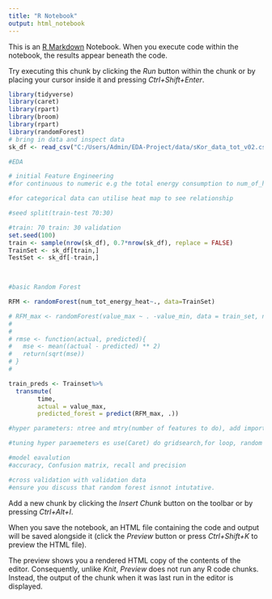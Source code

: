 ```yaml
---
title: "R Notebook"
output: html_notebook
---
```


This is an [R Markdown](http://rmarkdown.rstudio.com) Notebook. When you execute code within the notebook, the results appear beneath the code. 

Try executing this chunk by clicking the *Run* button within the chunk or by placing your cursor inside it and pressing *Ctrl+Shift+Enter*. 

```r
library(tidyverse)
library(caret)
library(rpart)
library(broom)
library(rpart)
library(randomForest)
# bring in data and inspect data
sk_df <- read_csv("C:/Users/Admin/EDA-Project/data/sKor_data_tot_v02.csv")

```
```r
#EDA

# initial Feature Engineering
#for continuous to numeric e.g the total energy consumption to num_of_households do boxplots

#for categorical data can utilise heat map to see relationship


```

```r
#seed split(train-test 70:30)

#train: 70 train: 30 validation
set.seed(100)
train <- sample(nrow(sk_df), 0.7*nrow(sk_df), replace = FALSE)
TrainSet <- sk_df[train,]
TestSet <- sk_df[-train,]


        
#basic Random Forest 

RFM <- randomForest(num_tot_energy_heat~., data=TrainSet)

# RFM_max <- randomForest(value_max ~ . -value_min, data = train_set, ntree = 100, mtry = 8, importance = TRUE)
# 
# 
# rmse <- function(actual, predicted){
#   mse <- mean((actual - predicted) ** 2)
#   return(sqrt(mse))
# }
# 

train_preds <- Trainset%>%
  transmute(
        time,
        actual = value_max,
        predicted_forest = predict(RFM_max, .))

#hyper parameters: ntree and mtry(number of features to do), add importance = TRUE


```
```r
#tuning hyper paraemeters es use(Caret) do gridsearch,for loop, random search


```
```r
#model eavalution
#accuracy, Confusion matrix, recall and precision 
```

```r
#cross validation with validation data
#ensure you discuss that random forest isnnot intutative.


```

Add a new chunk by clicking the *Insert Chunk* button on the toolbar or by pressing *Ctrl+Alt+I*.

When you save the notebook, an HTML file containing the code and output will be saved alongside it (click the *Preview* button or press *Ctrl+Shift+K* to preview the HTML file).

The preview shows you a rendered HTML copy of the contents of the editor. Consequently, unlike *Knit*, *Preview* does not run any R code chunks. Instead, the output of the chunk when it was last run in the editor is displayed.
